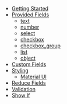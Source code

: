 - [Getting Started](/getting-started)
- [Provided Fields](/provided-fields)
  - [text](/provided-fields/text)
  - [number](/provided-fields/number)
  - [select](/provided-fields/select)
  - [checkbox](/provided-fields/checkbox)
  - [checkbox_group](/provided-fields/checkbox_group)
  - [list](/provided-fields/list)
  - [object](/provided-fields/object)
- [Custom Fields](/custom-fields)
- [Styling](/styling)
  - [Material UI](/material-ui)
- [Reduce Fields](/reduce-fields)
- [Validation](/validation)
- [Show If](/show-if)
